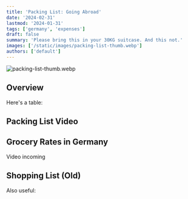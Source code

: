 ```yaml
---
title: 'Packing List: Going Abroad'
date: '2024-02-31'
lastmod: '2024-01-31'
tags: ['germany', 'expenses']
draft: false
summary: 'Please bring this in your 30KG suitcase. And this not.'
images: ['/static/images/packing-list-thumb.webp']
authors: ['default']
---
```


![packing-list-thumb.webp](/static/images/packing-list-thumb.webp)

## Overview

Here's a table:

<TOCInline toc={props.toc} exclude="Overview" toHeading={2} />

## Packing List Video

<YouTube id="zM_7f6Rv2qQ" />

## Grocery Rates in Germany

Video incoming

## Shopping List (Old)

Also useful:

<YouTube id="-FnhGBzof0o" />
